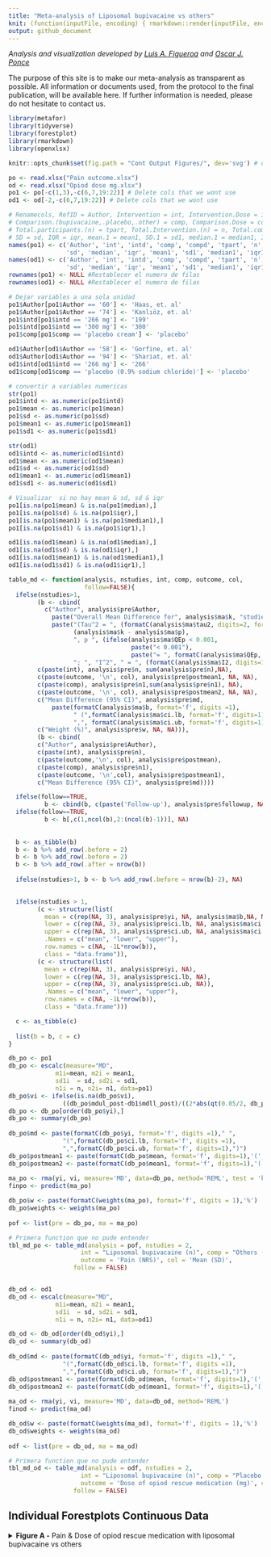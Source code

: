 ```yaml
---
title: "Meta-analysis of Liposomal bupivacaine vs others"
knit: (function(inputFile, encoding) { rmarkdown::render(inputFile, encoding = encoding, output_file = paste0(dirname(inputFile),'/README.md')) })
output: github_document
---
```

<i> Analysis and visualization developed by [Luis A. Figueroa](https://twitter.com/LuisFig1706) and [Oscar J. Ponce](https://twitter.com/PonceOJ)</i>

The purpose of this site is to make our meta-analysis as transparent as possible. All information or documents used, from the protocol to the final publication, will be available here. If further information is needed, please do not hesitate to contact us.

```r
library(metafor)
library(tidyverse)
library(forestplot)
library(rmarkdown)
library(openxlsx)

knitr::opts_chunk$set(fig.path = "Cont Output Figures/", dev='svg') # dev = 'png'
```

```r
po <- read.xlsx("Pain outcome.xlsx")
od <- read.xlsx("Opiod dose mg.xlsx")
po1 <- po[-c(1,3),-c(6,7,19:22)] # Delete cols that we wont use
od1 <- od[-2,-c(6,7,19:22)] # Delete cols that we wont use

# Renamecols, RefID = Author, Intervention = int, Intervention.Dose = intd, 
# Comparison.(bupivacaine,.placebo,.other) = comp, Comparison.Dose = cd, 
# Total.participants.(n) = tpart, Total.Intervention.(n) = n, Total.comparator(n) = n, 
# SD = sd, IQR = iqr, mean.1 = mean1, SD.1 = sd1, median.1 = median1, IQR.1 = iqr1
names(po1) <- c('Author', 'int', 'intd', 'comp', 'compd', 'tpart', 'n', 'n1', 'mean',
                'sd', 'median', 'iqr', 'mean1', 'sd1', 'median1', 'iqr1')
names(od1) <- c('Author', 'int', 'intd', 'comp', 'compd', 'tpart', 'n', 'n1', 'mean', 
                'sd', 'median', 'iqr', 'mean1', 'sd1', 'median1', 'iqr1')
rownames(po1) <- NULL #Restablecer el numero de filas
rownames(od1) <- NULL #Restablecer el numero de filas

# Dejar variables a una sola unidad
po1$Author[po1$Author == '60'] <- 'Haas, et. al'
po1$Author[po1$Author == '74'] <- 'Kanlıöz, et. al'
po1$intd[po1$intd == '266 mg'] <- '199'
po1$intd[po1$intd == '300 mg'] <- '300'
po1$comp[po1$comp == 'placebo cream'] <- 'placebo'

od1$Author[od1$Author == '58'] <- 'Gorfine, et. al'
od1$Author[od1$Author == '94'] <- 'Shariat, et. al'
od1$intd[od1$intd == '266 mg'] <- '266'
od1$comp[od1$comp == 'placebo (0.9% sodium chloride)'] <- 'placebo'

# convertir a variables numericas
str(po1)
po1$intd <- as.numeric(po1$intd) 
po1$mean <- as.numeric(po1$mean) 
po1$sd <- as.numeric(po1$sd)
po1$mean1 <- as.numeric(po1$mean1) 
po1$sd1 <- as.numeric(po1$sd1)

str(od1)
od1$intd <- as.numeric(od1$intd)
od1$mean <- as.numeric(od1$mean) 
od1$sd <- as.numeric(od1$sd)
od1$mean1 <- as.numeric(od1$mean1) 
od1$sd1 <- as.numeric(od1$sd1)

# Visualizar  si no hay mean & sd, sd & iqr
po1[is.na(po1$mean) & is.na(po1$median),]
po1[is.na(po1$sd) & is.na(po1$iqr),]
po1[is.na(po1$mean1) & is.na(po1$median1),]
po1[is.na(po1$sd1) & is.na(po1$iqr1),]

od1[is.na(od1$mean) & is.na(od1$median),]
od1[is.na(od1$sd) & is.na(od1$iqr),]
od1[is.na(od1$mean1) & is.na(od1$median1),]
od1[is.na(od1$sd1) & is.na(od1$iqr1),]

```


```r

table_md <- function(analysis, nstudies, int, comp, outcome, col, 
                     follow=FALSE){
  ifelse(nstudies>1,
        (b <- cbind( 
          c("Author", analysis$pre$Author, 
            paste("Overall Mean Difference for", analysis$ma$k, "studies"),
            paste("(Tau^2 = ", (formatC(analysis$ma$tau2, digits=2, format="f")), ", df = ", 
                  (analysis$ma$k - analysis$ma$p),
                  ", p ", (ifelse(analysis$ma$QEp < 0.001, 
                                  paste("< 0.001"),
                                  paste("= ", formatC(analysis$ma$QEp, digits=3, format="f")))),
                  "; ", "I^2", " = ", (formatC(analysis$ma$I2, digits=1, format="f")), "%)")),
        c(paste(int), analysis$pre$n, sum(analysis$pre$n),NA),
        c(paste(outcome, '\n', col), analysis$pre$postmean1, NA, NA),
        c(paste(comp), analysis$pre$n1,sum(analysis$pre$n1), NA),
        c(paste(outcome, '\n', col), analysis$pre$postmean2, NA, NA),
        c("Mean Difference (95% CI)", analysis$pre$md, 
            paste(formatC(analysis$ma$b, format='f', digits =1), 
                  " (",formatC(analysis$ma$ci.lb, format='f', digits=1),
                  ",", formatC(analysis$ma$ci.ub, format='f', digits=1), ")"), NA),
        c("Weight (%)", analysis$pre$w, NA, NA))),
        (b <- cbind( 
        c("Author", analysis$pre$Author),
        c(paste(int), analysis$pre$n),
        c(paste(outcome,'\n', col), analysis$pre$postmean),
        c(paste(comp), analysis$pre$n1),
        c(paste(outcome, '\n',col), analysis$pre$postmean1),
        c("Mean Difference (95% CI)", analysis$pre$md))))

  ifelse(follow==TRUE, 
          b <- cbind(b, c(paste('Follow-up'), analysis$pre$followup, NA)), NA)
  ifelse(follow==TRUE,
          b <- b[,c(1,ncol(b),2:(ncol(b)-1))], NA)
  
  
  b <- as_tibble(b) 
  b <- b %>% add_row(.before = 2)
  b <- b %>% add_row(.before = 2)
  b <- b %>% add_row(.after = nrow(b))
  
  ifelse(nstudies>1, b <- b %>% add_row(.before = nrow(b)-2), NA)

  
  ifelse(nstudies > 1,
        (c <- structure(list(
          mean = c(rep(NA, 3), analysis$pre$yi, NA, analysis$ma$b,NA, NA),
          lower = c(rep(NA, 3), analysis$pre$ci.lb, NA, analysis$ma$ci.lb, NA, NA),
          upper = c(rep(NA, 3), analysis$pre$ci.ub, NA, analysis$ma$ci.ub, NA, NA)),
          .Names = c("mean", "lower", "upper"),
          row.names = c(NA, -1L*nrow(b)),
          class = "data.frame")),
        (c <- structure(list(
          mean = c(rep(NA, 3), analysis$pre$yi, NA),
          lower = c(rep(NA, 3), analysis$pre$ci.lb, NA),
          upper = c(rep(NA, 3), analysis$pre$ci.ub, NA)),
          .Names = c("mean", "lower", "upper"),
          row.names = c(NA, -1L*nrow(b)),
          class = "data.frame")))

  c <- as_tibble(c)
  
  list(b = b, c = c)
} 

```

```r
db_po <- po1
db_po <- escalc(measure="MD",
             m1i=mean, m2i = mean1, 
             sd1i  = sd, sd2i = sd1, 
             n1i = n, n2i= n1, data=po1)
db_po$vi <- ifelse(is.na(db_po$vi), 
               ((db_po$mdul_post-db1$mdll_post)/((2*abs(qt(0.05/2, db_po$total-1)))^2)), db_po$vi)
db_po <- db_po[order(db_po$yi),]
db_po <- summary(db_po)
  
db_po$md <- paste(formatC(db_po$yi, format='f', digits =1)," ",
               "(",formatC(db_po$ci.lb, format='f', digits =1),
               ",",formatC(db_po$ci.ub, format='f', digits=1),")") 
db_po$postmean1 <- paste(formatC(db_po$mean, format='f', digits=1),'(', formatC(db_po$sd, format='f', digits=1),')')
db_po$postmean2 <- paste(formatC(db_po$mean1, format='f', digits=1),'(', formatC(db_po$sd1, format='f', digits=1),')')
  
ma_po <- rma(yi, vi, measure='MD', data=db_po, method='REML', test = 'knha')
finpo <- predict(ma_po)

db_po$w <- paste(formatC(weights(ma_po), format='f', digits = 1),'%')
db_po$weights <- weights(ma_po)
  
pof <- list(pre = db_po, ma = ma_po)

# Primera function que no pude entender
tbl_md_po <- table_md(analysis = pof, nstudies = 2, 
                    int = "Liposomal bupivacaine (n)", comp = "Others (n)",
                    outcome = 'Pain (NRS)', col = 'Mean (SD)', 
                  follow = FALSE)


db_od <- od1
db_od <- escalc(measure="MD", 
             m1i=mean, m2i = mean1, 
             sd1i  = sd, sd2i = sd1, 
             n1i = n, n2i= n1, data=od1)

db_od <- db_od[order(db_od$yi),]
db_od <- summary(db_od)
  
db_od$md <- paste(formatC(db_od$yi, format='f', digits =1)," ",
               "(",formatC(db_od$ci.lb, format='f', digits =1),
               ",",formatC(db_od$ci.ub, format='f', digits=1),")") 
db_od$postmean1 <- paste(formatC(db_od$mean, format='f', digits=1),'(', formatC(db_od$sd, format='f', digits=1),')')
db_od$postmean2 <- paste(formatC(db_od$mean1, format='f', digits=1),'(', formatC(db_od$sd1, format='f', digits=1),')')
  
ma_od <- rma(yi, vi, measure='MD', data=db_od, method='REML')
finod <- predict(ma_od)

db_od$w <- paste(formatC(weights(ma_od), format='f', digits = 1),'%')
db_od$weights <- weights(ma_od)
  
odf <- list(pre = db_od, ma = ma_od)

# Primera function que no pude entender
tbl_md_od <- table_md(analysis = odf, nstudies = 2, 
                    int = "Liposomal bupivacaine (n)", comp = "Placebo (n)",
                    outcome = 'Dose of opiod rescue medication (mg)', col = 'Mean (SD)', 
                  follow = FALSE)
```

<h2>Individual Forestplots Continuous Data</h2>

<details>

<summary><b>Figure A -</b> Pain & Dose of opiod rescue medication with liposomal
bupivacaine vs others </summary>
<br>

```r
title <- c('', paste0('Liposomal bupivacaine'), "mean (SD)",
            paste0('Others'), "mean (SD)",
            paste0('Mean Difference (MD) 95%CI'), 
            paste0('Weights'))

sub_cont1 <- c('Pain (NRS)', rep(NA, 6))
sub_cont2 <- c('Dose of opiod rescue medication (mg)', rep(NA, 6))


subtotal2 <- rbind(title, NA,
                   sub_cont1, tbl_md_po$b[-c(1:3, nrow(tbl_md_po$b)-3),], NA,
                   sub_cont2, tbl_md_od$b[-c(1:3, nrow(tbl_md_od$b)-3),])

subtotal2 <- as.matrix(subtotal2)


subtotal2_summary <- c(T, F, 
                           T, rep(F, nrow(tbl_md_po$b[-c(1:3, nrow(tbl_md_po$b)-3),])-3),T,T,F,F,
                           T, rep(F, nrow(tbl_md_od$b[-c(1:3, nrow(tbl_md_od$b)-3),])-3), T, T,F)

sizes_cont <- c(rep(NA,3), 0.005*(pof$pre$weights),1,
                rep(NA, 4), 0.005*(odf$pre$weights),1,
                rep(NA, 2))

subtotal2n <- rbind(NA,NA,
                    NA, tbl_md_po$c[-c(1:3, nrow(tbl_md_po$c)-3),], NA,
                    NA, tbl_md_od$c[-c(1:3, nrow(tbl_md_od$c)-3),])


plot<- forestplot(subtotal2,
             graph.pos = 6,
             zero = 0,
             subtotal2n,
             new_page = TRUE,
             colgap = unit(5, "mm"),
             hrzl_lines = list("2" = gpar (lwd=1, columns=1:8, col="black")),
             lineheight=unit(0.7,'cm'),
             boxsize = sizes_cont,
             line.margin = 2,
             is.summary = subtotal2_summary,
             align = c('l', rep('c', 4), 'l', 'l'),
             ci.vertices = TRUE,
             txt_gp = fpTxtGp(label =gpar (cex=0.9), 
                              ticks = gpar(cex = 0.9, fontface="bold"),
                              summary = gpar(cex = 0.9),
                              xlab = gpar(cex=0.9)),
             xticks = c(-15,0,12),
             xlog=FALSE,
             clip = c(-15,12),
             grid = c(-15,0,12),
             lwd.xaxis = 1,
             lwd.ci = 2.2,
             lwd.zero = 2,
             graphwidth = unit(8,"cm"),
             col=fpColors(box="black",line="grey", zero = 'dodgerblue4', axes="grey20", summary="black"))

plot
```
</details>
